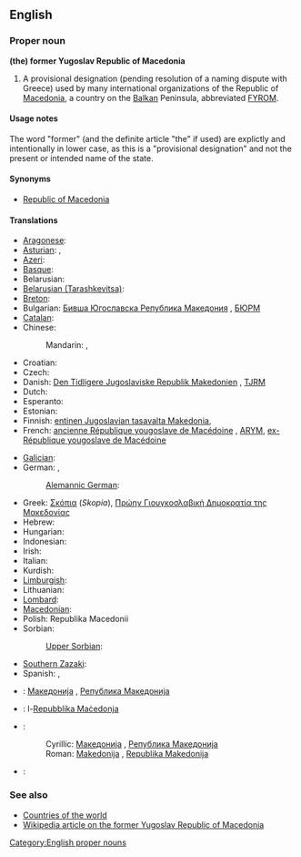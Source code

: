 ==English==

===Proper noun===
'''(the) former Yugoslav Republic of Macedonia'''

# A provisional designation (pending resolution of a naming dispute with Greece) used by many international organizations of the Republic of [[Macedonia]], a country on the [[Balkan]] Peninsula, abbreviated [[FYROM]].

====Usage notes====
The word "former" (and the definite article "the" if used) are explictly and intentionally in lower case, as this is a "provisional designation" and not the present or intended name of the state.

====Synonyms====
* [[Republic of Macedonia]]

====Translations====
{{trans-top|provisional designation used of the Republic of Macedonia}}
* [[Aragonese]]: {{t|an|Antigua Republica Yugoslava de Macedonia}}
* [[Asturian]]: {{t|ast|Antigua República Yugoslava de Macedonia}}, {{t|ast|ex República Yugoslava de Macedonia}}
* [[Azeri]]: {{t|az|Keçmiş Yuqoslaviya Makedoniya Respublikası}}
* [[Basque]]: {{t|eu|Mazedoniako Jugoslaviar Errepublika Ohia}}
* Belarusian: {{t|be|Былая Югаслаўская Pэспубліка Македонія|sc=Cyrl}}
* [[Belarusian (Tarashkevitsa)]]: {{tø|be-x-old|Былая югаслаўская рэспубліка Македонія|sc=Cyrl}}
* [[Breton]]: {{t|br|Ez-Republik Yougoslaviat Makedonia}}
* Bulgarian: [[Бивша Югославска Република Македония]] {{f}}, [[БЮРМ]]
* [[Catalan]]: {{t|ca|Exrepública Iugoslava de Macedònia}}
* Chinese:
*: Mandarin: {{t|cmn|前南斯拉夫馬其頓共和國|sc=Hani}}, {{t|cmn|前南斯拉夫马其顿共和国|tr=qián Nánsīlāfū Mǎqídùn gònghéguó|sc=Hani}}
* Croatian: {{t|hr|bivša jugoslavenska Republika Makedonija}}
* Czech: {{t-|cs|bývalá jugoslávská republika Makedonie|f}}
* Danish: [[Den Tidligere Jugoslaviske Republik Makedonien]] {{c}}, [[TJRM]]
* Dutch: {{t-|nl|Voormalige Joegoslavische Republiek Macedonië}}
* Esperanto: {{t|eo|Iama Jugoslavia Respubliko Makedonio}}
* Estonian: {{t|et|endine Jugoslaavia Makedoonia Vabariik}}
* Finnish: [[entinen Jugoslavian tasavalta Makedonia]], {{t-|fi|EJTM}}
* French: [[ancienne République yougoslave de Macédoine]] {{f}}, [[ARYM]], [[ex-République yougoslave de Macédoine]] {{f}}
{{trans-mid}}
* [[Galician]]: {{t-|gl|Antiga República Iugoslava da Macedonia|f|xs=Galician}}
* German: {{t+|de|Ehemalige Jugoslawische Republik Mazedonien|f}}, {{t-|de|EJRM}}
*: [[Alemannic German]]: {{tø|gsw|Ehemoligi Jugoslawischi Republik Mazedonie}}
* Greek: [[Σκόπια]] (''Skopia''), [[Πρώην Γιουγκοσλαβική Δημοκρατία της Μακεδονίας]] {{f}}
* Hebrew: {{t|he|הרפובליקה היוגוסלבית לשעבר של מקדוניה|sc=Hebr}}
* Hungarian: {{t|hu|Macedónia Volt Jugoszláv Köztársaság}}
* Indonesian: {{t|id|Republik Makedonia bekas Yugoslavia}}
* Irish: {{t|ga|Iar-Phoblacht Iúgslávach na Macadóine}}
* Italian: {{t|it|Repubblica Ex Jugoslava di Macedonia}}
* Kurdish: {{t|ku|Komara Yûgoslavî ya Kevnar a Makedonyayê|sc=ku-Arab}}
* [[Limburgish]]: {{t|li|Vreuger Joegoslavische Rippebliek Macedonië}}
* Lithuanian: {{t|lt|Buvusi Jugoslavijos Respublika Makedonija}}
* [[Lombard]]: {{tø|lmo|Ex Repüblica Iuguslava de Macedonia}}
* [[Macedonian]]: {{t|mk|Поранешна Југословенска Република Македонија|sc=Cyrl}}
* Polish: Republika Macedonii {{f}}
* Sorbian:
*: [[Upper Sorbian]]: {{t|hsb|Bywša Južnosłowjanska Republika Makedonska}}
* [[Southern Zazaki]]: {{tø|diq|Cumurêtê Makedonyaê Yugoslawê Kıhani}}
* Spanish: {{t|es|Antigua República Yugoslava de Macedonia}}, {{t|es|Ex República Yugoslava de Macedonia}}
{{trans-bottom}}

{{checktrans-top}}
<!-- These should probably be under the entry "Republic of Macedonia" as they do not contain the word "former" -->
* {{ttbc|Macedonian}}: [[Македонија#Macedonian|Македонија]] {{f}}, [[Република Македонија#Macedonian|Република Македонија]] {{f}}
* {{ttbc|Maltese}}: l-[[Repubblika Maċedonja]]
* {{ttbc|Serbo-Croatian}}:
*: Cyrillic: [[Македонија#Serbian|Македонија]] {{f}}, [[Република Македонија#Serbian|Република Македонија]] {{f}}
*: Roman: [[Makedonija#Serbian|Makedonija]] {{f}}, [[Republika Makedonija#Serbian|Republika Makedonija]] {{f}}
* {{ttbc|Turkish}}: {{t+|tr|Makedonya}}
{{trans-bottom}}

===See also===
* [[Appendix:Countries of the world|Countries of the world]]
* [[w:Republic_of_Macedonia|Wikipedia article on the former Yugoslav Republic of Macedonia]]

[[Category:English proper nouns]]